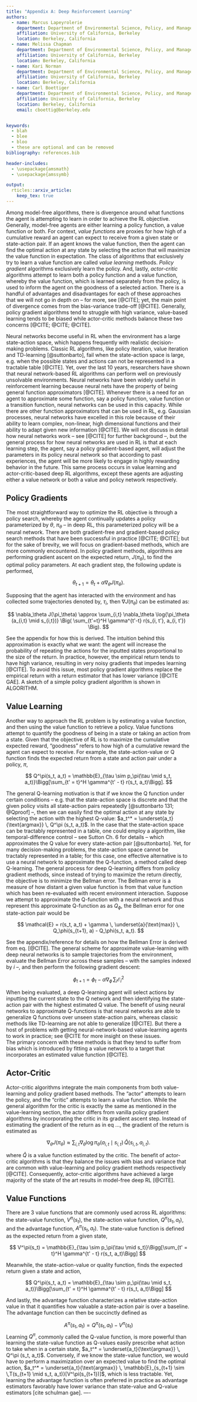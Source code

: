 ```yaml
---
title: "Appendix A: Deep Reinforcement Learning"
authors:
  - name: Marcus Lapeyrolerie
    department: Department of Environmental Science, Policy, and Management
    affiliation: University of California, Berkeley
    location: Berkeley, California
  - name: Melissa Chapman
    department: Department of Environmental Science, Policy, and Management
    affiliation: University of California, Berkeley
    location: Berkeley, California
  - name: Kari Norman
    department: Department of Environmental Science, Policy, and Management
    affiliation: University of California, Berkeley
    location: Berkeley, California
  - name: Carl Boettiger
    department: Department of Environmental Science, Policy, and Management
    affiliation: University of California, Berkeley
    location: Berkeley, California
    email: cboettig@berkeley.edu


keywords:
  - blah
  - blee
  - bloo
  - these are optional and can be removed
bibliography: references.bib

header-includes:
  - \usepackage{amsmath}
  - \usepackage{amssymb}

output: 
  rticles::arxiv_article:
    keep_tex: true
---
```



<!-- Not tightened up yet to make sense in the appendix, just migrating more nuts and bolts RL stuff
     from manuscript here for sake of word count
-->

<!-- These 2 paragraphs might make it back to the manuscript but going to keep them here for now -->
Among model-free algorithms, there is divergence around what functions the agent is attempting to learn in order to achieve the RL objective.
Generally, model-free agents are either learning a policy function, a value function or both.
For context, *value functions* are proxies for how high of a cumulative reward an agent can expect to receive from a given state or state-action pair.
If an agent knows the value function, then the agent can find the optimal action at any state by selecting the action that will maximize the value function in expectation.
The class of algorithms that exclusively try to learn a value function are called *value learning* methods.
*Policy gradient* algorithms exclusively learn the policy.
And, lastly, *actor-critic* algorithms attempt to learn both a policy function and a value function, whereby the value function, which is learned separately from the policy, is used to inform the agent on the goodness of a selected action.
There is a handful of advantages and disadvantages for each of these approaches that we will not go in depth on -- for more, see [@CITE]; yet, the main point of divergence comes from the bias-variance trade-off [@CITE].
Generally, policy gradient algorithms tend to struggle with high variance, value-based learning tends to be biased while actor-critic methods balance these two concerns [@CITE; @CITE; @CITE].

Neural networks become useful in RL when the environment has a large state-action space, which happens frequently with realistic decision-making problems. 
Classic RL algorithms, like policy iteration, value iteration and TD-learning [@suttonbarto], fail when the state-action space is large, e.g. when the possible states and actions can not be represented in a tractable table [@CITE].
Yet, over the last 10 years, researchers have shown that neural network-based RL algorithms can perform well on previously unsolvable environments.
Neural networks have been widely useful in reinforcement learning because neural nets have the property of being general function approximators [@CITE].
Whenever there is a need for an agent to approximate some function, say a policy function, value function or a transition function, neural networks can be used in this capacity.
While there are other function approximators that can be used in RL, e.g. Gaussian processes, neural networks have excelled in this role because of their ability to learn complex, non-linear, high dimensional functions and their ability to adapt given new information [@CITE].
We will not discuss in detail how neural networks work -- see [@CITE] for further background --, but the general process for how neural networks are used in RL is that at each learning step, the agent, say a policy gradient-based agent, will adjust the parameters in its policy neural network so that according to past experiences, the agent will be more likely to engage in highly rewarding behavior in the future. 
This same process occurs in value learning and actor-critic-based deep RL algorithms, except these agents are adjusting either a value network or both a value and policy network respectively.

## Policy Gradients
The most straightforward way to optimize the RL objective is through a policy search, whereby the agent continually updates a policy parameterized by $\theta$, $\pi_\theta$ -- in deep RL, this parameterized policy will be a neural network.
There are both gradient-free and gradient-based policy search methods that have been successful in practice [@CITE; @CITE]; but for the sake of brevity, we will focus on gradient-based methods, which are more commonly encountered. 
In policy gradient methods, algorithms are performing gradient ascent on the expected return, $J(\pi_\theta)$, to find the optimal policy parameters. 
At each gradient step, the following update is performed,

$$
  \theta_{t+1} = \theta_t + \alpha \nabla_\theta J(\pi_\theta).
$$

Supposing that the agent has interacted with the environment and has collected some trajectories denoted by, $\tau_i$, then $\nabla J(\pi_\theta)$ can be estimated as:

$$
  \nabla_\theta J(\pi_\theta) \approx \sum_{i,t} \nabla_\theta \log{\pi_\theta (a_{i,t} \mid s_{i,t})} \Big( \sum_{t'=t}^H \gamma^{t'-t} r(s_{i, t'}, a_{i, t'}) \Big).
$$

See the appendix for how this is derived. 
The intuition behind this approximation is exactly what we want: the agent will increase the probability of repeating the actions for the inputted states proportional to the size of the return. 
In practice, however, the empirical return tends to have high variance, resulting in very noisy gradients that impedes learning [@CITE].
To avoid this issue, most policy gradient algorithms replace the empirical return with a return estimator that has lower variance [@CITE GAE].
A sketch of a simple policy gradient algorithm is shown in ALGORITHM. 

## Value Learning
Another way to approach the RL problem is by estimating a value function, and then using the value function to retrieve a policy. 
Value functions attempt to quantify the goodness of being in a state or taking an action from a state.
Given that the objective of RL is to maximize the cumulative expected reward, "goodness" refers to how high of a cumulative reward the agent can expect to receive.
For example, the state-action-value or Q function finds the expected return from a state and action pair under a policy, $\pi$, 

$$
  Q^\pi(s_t, a_t) = \mathbb{E}_{\tau \sim p_\pi(\tau \mid s_t, a_t)}\Bigg[\sum_{t' = t}^H \gamma^{t' - t} r(s_t, a_t)\Bigg].
$$

The general Q-learning motivation is that if we know the Q function under certain conditions -- e.g. that the state-action space is discrete and that the given policy visits all state-action pairs repeatedly [@suttonbarto 131; @Qproof] --, then we can easily find the optimal action at any state by selecting the action with the highest Q-value: $a_t^* = \underset{a_t}{\text{argmax}} \, Q^\pi (s_t, a_t)$.
In the case that the state-action space can be tractably represented in a table, one could employ a  algorithm, like temporal-difference control -- see Sutton Ch. 6 for details -- which approximates the Q value for every state-action pair [@suttonbarto]. 
Yet, for many decision-making problems, the state-action space cannot be tractably represented in a table; for this case, one effective alternative is to use a neural network to approximate the Q-function, a method called deep Q-learning. 
The general process for deep Q-learning differs from policy gradient methods, since instead of trying to maximize the return directly, the objective is to minimize the Bellman error.
The Bellman error is a measure of how distant a given value function is from that value function which has been re-evaluated with recent environment interaction.
Suppose we attempt to approximate the Q-function with a neural network and thus represent this approximate Q-function as as $Q_\phi$, the Bellman error for one state-action pair would be

$$
  \mathcal{E} = r(s_t, a_t) + \gamma \, \underset{a}{\text{max}} \, Q_\phi(s_{t+1}, a) - Q_\phi(s_t, a_t).
$$

See the appendix/reference for details on how the Bellman Error is derived from eq. [@CITE]. 
The general scheme for approximate value-learning with deep neural networks is to sample trajectories from the environment, evaluate the Bellman Error across these samples -- with the samples indexed by $i$ --, and then perform the following gradient descent:

$$
  \phi_{t+1} = \phi_t - \alpha \nabla_\phi \, \sum_i \mathcal{E}_i^2 
$$

When being evaluated, a deep Q-learning agent will select actions by inputting the current state to the Q network and then identifying the state-action pair with the highest estimated Q value.
The benefit of using neural networks to approximate Q-functions is that neural networks are able to generalize Q functions over unseen state-action pairs, whereas classic methods like TD-learning are not able to generalize [@CITE].
But there a host of problems with getting neural-network-based value-learning agents to work in practice; see @CITE for more insight on these issues.   
The primary concern with these methods is that they tend to suffer from bias which is introduced by fitting a value network to a target that incorporates an estimated value function [@CITE].  

## Actor-Critic
Actor-critic algorithms integrate the main components from both value-learning and policy gradient based methods.
The "actor" attempts to learn the policy, and the "critic" attempts to learn a value function.
While the general algorithm for the critic is exactly the same as mentioned in the value-learning section, the actor differs from vanilla policy gradient algorithms by incorporating the critic in its gradient ascent step.
Instead of estimating the gradient of the return as in eq ..., the gradient of the return is estimated as 

$$
  \nabla_\theta J(\pi_\theta) \approx \sum_{i,t} \nabla_\theta \log{\pi_\theta (a_{i,t} \mid s_{i,t})} \, \hat{Q}(s_{i,t}, a_{i, t}).
$$

where $\hat{Q}$ is a value function estimated by the critic.
The benefit of actor-critic algorithms is that they balance the issues with bias and variance that are common with value-learning and policy gradient methods respectively [@CITE].
Consequently, actor-critic algorithms have achieved a large majority of the state of the art results in model-free deep RL [@CITE].  

## Value Functions 

There are 3 value functions that are commonly used across RL algorithms: the state-value function, $V^\pi(s_t)$, the state-action value function, $Q^\pi(s_t, a_t)$, and the advantage function, $A^\pi(s_t, a_t)$.
The state-value function is defined as the expected return from a given state,

$$
  V^\pi(s_t) = \mathbb{E}_{\tau \sim p_\pi(\tau \mid s_t)}\Bigg[\sum_{t' = t}^H \gamma^{t' - t} r(s_t, a_t)\Bigg]
$$

Meanwhile, the state-action-value or quality function, finds the expected return given a state and action, 

$$
  Q^\pi(s_t, a_t) = \mathbb{E}_{\tau \sim p_\pi(\tau \mid s_t, a_t)}\Bigg[\sum_{t' = t}^H \gamma^{t' - t} r(s_t, a_t)\Bigg]
$$

And lastly, the advantage function characterizes a relative state-action value in that it quantifies how valuable a state-action pair is over a baseline.
The advantage function can then be succinctly defined as 

$$
  A^\pi(s_t, a_t) = Q^\pi(s_t, a_t) - V^\pi(s_t)
$$ 
Learning $Q^\pi$, commonly called the Q-value function, is more powerful than learning the state-value function as Q-values easily prescribe what action to take when in a certain state, $a_t^* = \underset{a_t}{\text{argmax}} \, Q^\pi (s_t, a_t)$.
Conversely, if we know the state-value function, we would have to perform a maximization over an expected value to find the optimal action, $a_t^* = \underset{a_t}{\text{argmax}} \, \mathbb{E}_{s_{t+1} \sim \,T(s_{t+1} \mid s_t, a_t)}[V^\pi(s_{t+1})]$, which is less tractable.
Yet, learning the advantage function is often preferred in practice as advantage estimators favorably have lower variance than state-value and Q-value estimators [cite schulman gae].
----

